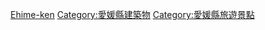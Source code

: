 {{日本行政區劃分類導航|城堡}}
{{Commonscat|Castles in Ehime prefecture}}

[[Category:日本各都道府縣城堡|Ehime-ken]]
[[Category:愛媛縣建築物|Category:愛媛縣建築物]]
[[Category:愛媛縣旅遊景點|Category:愛媛縣旅遊景點]]